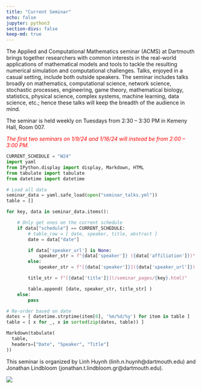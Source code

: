 ```yaml
---
title: "Current Seminar"
echo: false
jupyter: python3
section-divs: false
keep-md: true
---
```


The Applied and Computational Mathematics seminar (ACMS) at Dartmouth brings together researchers with common interests in the real-world applications of mathematical models and tools to tackle the resulting numerical simulation and computational challenges. Talks, enjoyed in a casual setting, include both outside speakers. The seminar includes talks broadly on mathematics, computational science, network science, stochastic processes, engineering, game theory, mathematical biology, statistics, physical science, complex systems, machine learning, data science, etc.; hence these talks will keep the breadth of the audience in mind.

The seminar is held weekly on Tuesdays from 2:30 -- 3:30 PM in Kemeny Hall, Room 007.

<span style="color:red">*The first two seminars on 1/9/24 and 1/16/24 will instead be from 2:00 -- 3:00 PM.*</span>

<!-- This cell looks through the seminar_talks YAML file and generates the current seminar schedule. -->
```python
CURRENT_SCHEDULE = "W24"
import yaml
from IPython.display import display, Markdown, HTML
from tabulate import tabulate
from datetime import datetime

# Load all data
seminar_data = yaml.safe_load(open("seminar_talks.yml"))
table = []

for key, data in seminar_data.items():

    # Only get ones on the current schedule
    if data["schedule"] == CURRENT_SCHEDULE:
        # table_row = [ date, speaker, title, abstract ]
        date = data["date"]

        if data['speaker_url'] is None:
            speaker_str = f"{data['speaker']} ({data['affiliation']})"
        else:
            speaker_str = f"[{data['speaker']}]({data['speaker_url']}) ({data['affiliation']})"

        title_str = f"[{data['title']}](/seminar_pages/{key}.html)"

        table.append( [date, speaker_str, title_str] )
    else:
        pass

# Re-order based on date
dates = [ datetime.strptime(item[0], '%m/%d/%y') for item in table ]
table = [ x for _, x in sorted(zip(dates, table)) ]

Markdown(tabulate(
  table, 
  headers=["Date", "Speaker", "Title"]
))

```

This seminar is organized by Linh Huynh (linh.n.huynh@dartmouth.edu) and Jonathan Lindbloom (jonathan.t.lindbloom.gr@dartmouth.edu).

![](acms_banner.JPG)